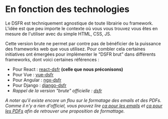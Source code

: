 # En fonction des technologies

Le DSFR est techniquement agnostique de toute librairie ou framework. L'idée est que peu importe le contexte où vous vous trouvez vous êtes en mesure de l'utiliser avec du simple HTML, CSS, JS.

Cette version brute ne permet par contre pas de bénéficier de la puissance des frameworks web que vous utilisez. Pour combler cela certaines initiatives ont émergées pour implémenter le “DSFR brut” dans différents frameworks, dont voici certaines références :

- Pour React : [react-dsfr](https://github.com/codegouvfr/react-dsfr) **(celle que nous préconisons)**
- Pour Vue : [vue-dsfr](https://github.com/dnum-mi/vue-dsfr)
- Pour Angular : [ngx-dsfr](https://github.com/betagouv/ngx-dsfr)
- Pour Django : [django-dsfr](https://github.com/entrepreneur-interet-general/django-dsfr)
- _Rappel de la version "brute" officielle : [dsfr](https://github.com/GouvernementFR/dsfr)_

_A noter qu'il existe encore un flou sur le formatage des emails et des PDFs. Comme il n'y a rien d'officiel, vous pouvez lire [ça pour les emails](https://dsfr-connect.rame.fr/main/?path=/docs/dsfr-connect-utilisation-email--docs) et [ça pour les PDFs](https://dsfr-connect.rame.fr/main/?path=/docs/dsfr-connect-utilisation-pdf--docs) afin de retrouver une proposition de formattage._
